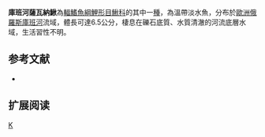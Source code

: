 {{Speciesbox 
| taxon = Sabanejewia kubanica
| status = LC
| status_system = IUCN3.1
| authority =  [[Vasil'eva|Vasil'eva]] & [[Vasil'ev|Vasil'ev]], 1988
| synonyms = *''Sabanejewia aurata kubanica ,Vasil'eva & Vasil'ev, 1988''
}}
'''庫班河薩瓦納鰍'''為[[輻鰭魚綱|輻鰭魚綱]][[鯉形目|鯉形目]][[鰍科|鰍科]]的其中一[[種|種]]，為溫帶淡水魚，分布於[[歐洲|歐洲]][[俄羅斯|俄羅斯]][[庫班河|庫班河]]流域，體長可達6.5公分，棲息在礫石底質、水質清澈的河流底層水域，生活習性不明。
==参考文献==
{{refbegin}}
*{{FishBase_species|genus=Sabanejewia|species=kubanica|year=2014|month=2}}
{{refend}}
== 扩展阅读 ==
{{refbegin}}
{{wikispecies-inline|Sabanejewia kubanica |庫班河薩瓦納鰍}}
{{refend}}
{{Taxonbar|from=Q6424099}}

[[Category:薩瓦納鰍屬|K]]


{{魚類小作品}}